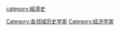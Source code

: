 [[category:經濟史|category:經濟史]]
[[Category:各领域历史学家‎|Category:各领域历史学家‎]]
[[Category:经济学家|Category:经济学家]]